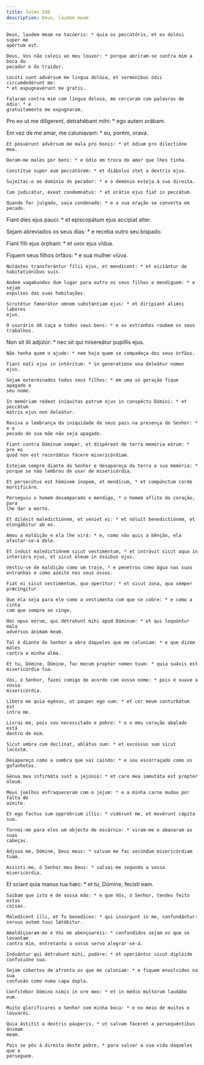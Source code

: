 ```yaml
---
title: Salmo 108
description: Deus, laudem meam
---
```


<div class="side-by-side not-content">

    Deus, laudem meam ne tacúeris: * quia os peccatóris, et os dolósi super me
    apértum est.

    Deus, Vos não caleis ao meu louvor: * porque abriram-se contra mim a boca do
    pecador e do traidor.

    Locúti sunt advérsum me lingua dolósa, et sermónibus ódii circumdedérunt me:
    * et expugnavérunt me gratis.

    Falaram contra mim com língua dolosa, me cercaram com palavras de ódio: * e
    gratuitamente me expugnaram.

Pro eo ut me dilígerent, detrahébant mihi: * ego autem orábam.

Em vez de me amar, me caluniavam: * eu, porém, orava.

    Et posuérunt advérsum me mala pro bonis: * et ódium pro dilectióne mea.

    Deram-me males por bens: * e ódio em troca do amor que lhes tinha.

    Constítue super eum peccatórem: * et diábolus stet a dextris ejus.

    Sujeitai-o ao domínio do pecador: * e o demónio esteja à sua direita.

    Cum judicátur, éxeat condemnátus: * et orátio ejus fiat in peccátum.

    Quando for julgado, saia condenado: * e a sua oração se converta em pecado.

Fiant dies ejus pauci: * et episcopátum ejus accípiat alter.

Sejam abreviados os seus dias: * e receba outro seu bispado.

Fiant fílii ejus órphani: * et uxor ejus vídua.

Fiquem seus filhos órfãos: * e sua mulher viúva.

    Nutántes transferántur fílii ejus, et mendícent: * et eiciántur de
    habitatiónibus suis.

    Andem vagabundos dum lugar para outro os seus filhos e mendiguem: * e sejam
    expulsos das suas habitações.

    Scrutétur fænerátor omnem substántiam ejus: * et dirípiant aliéni labóres
    ejus.

    O usurário dê caça a todos seus bens: * e os estranhos roubem os seus
    trabalhos.

Non sit illi adjútor: * nec sit qui misereátur pupíllis ejus.

    Não tenha quem o ajude: * nem haja quem se compadeça dos seus órfãos.

    Fiant nati ejus in intéritum: * in generatióne una deleátur nomen ejus.

    Sejam exterminados todos seus filhos: * em uma só geração fique apagado o
    seu nome.

    In memóriam rédeat iníquitas patrum ejus in conspéctu Dómini: * et peccátum
    matris ejus non deleátur.

    Reviva a lembrança da iniquidade de seus pais na presença do Senhor: * e o
    pecado de sua mãe não seja apagado.

    Fiant contra Dóminum semper, et dispéreat de terra memória eórum: * pro eo
    quod non est recordátus fácere misericórdiam.

    Estejam sempre diante do Senhor e desapareça da terra a sua memória: *
    porque se não lembrou de usar de misericórdia.

    Et persecútus est hóminem ínopem, et mendícum, * et compúnctum corde
    mortificáre.

    Perseguiu o homem desamparado e mendigo, * o homem aflito do coração, para
    lhe dar a morte.

    Et diléxit maledictiónem, et véniet ei: * et nóluit benedictiónem, et
    elongábitur ab eo.

    Amou a maldição e ela lhe virá: * e, como não quis a bênção, ela
    afastar-se-á dele.

    Et índuit maledictiónem sicut vestiméntum, * et intrávit sicut aqua in
    interióra ejus, et sicut óleum in óssibus ejus.

    Vestiu-se de maldição como um traje, * e penetrou como água nas suas
    entranhas e como azeite nos seus ossos.

    Fiat ei sicut vestiméntum, quo operítur: * et sicut zona, qua semper
    præcíngitur.

    Que ela seja para ele como a vestimenta com que se cobre: * e como a cinta
    com que sempre se cinge.

    Hoc opus eórum, qui détrahunt mihi apud Dóminum: * et qui loquúntur mala
    advérsus ánimam meam.

    Tal é diante do Senhor a obra daqueles que me caluniam: * e que dizem males
    contra a minha alma.

    Et tu, Dómine, Dómine, fac mecum propter nomen tuum: * quia suávis est
    misericórdia tua.

    Vós, ó Senhor, fazei comigo de acordo com vosso nome: * pois é suave a vossa
    misericórdia.

    Líbera me quia egénus, et pauper ego sum: * et cor meum conturbátum est
    intra me.

    Livrai-me, pois sou necessitado e pobre: * e o meu coração abalado está
    dentro de mim.

    Sicut umbra cum declínat, ablátus sum: * et excússus sum sicut locústæ.

    Desapareço como a sombra que vai caindo: * e sou escorraçado como os
    gafanhotos.

    Génua mea infirmáta sunt a jejúnio: * et caro mea immutáta est propter
    óleum.

    Meus joelhos enfraqueceram com o jejum: * e a minha carne mudou por falta de
    azeite.

    Et ego factus sum oppróbrium illis: * vidérunt me, et movérunt cápita sua.

    Tornei-me para eles um objecto de escárnio: * viram-me e abanaram as suas
    cabeças.

    Ádjuva me, Dómine, Deus meus: * salvum me fac secúndum misericórdiam tuam.

    Assisti-me, ó Senhor meu Deus: * salvai-me segundo a vossa misericórdia.

Et sciant quia manus tua hæc: * et tu, Dómine, fecísti eam.

    Saibam que isto é de vossa mão: * e que Vós, ó Senhor, tendes feito estas
    coisas.

    Maledícent illi, et Tu benedíces: * qui insúrgunt in me, confundántur:
    servus autem tuus lætábitur.

    Amaldiçoaram-me e Vós me abençoareis: * confundidos sejam os que se levantam
    contra mim, entretanto o vosso servo alegrar-se-á.

    Induántur qui détrahunt mihi, pudóre: * et operiántur sicut diplóide
    confusióne sua.

    Sejam cobertos de afronta os que me caluniam: * e fiquem envolvidos na sua
    confusão como numa capa dupla.

    Confitébor Dómino nimis in ore meo: * et in médio multórum laudábo eum.

    Muito glorificarei o Senhor com minha boca: * e no meio de muitos o
    louvarei.

    Quia ástitit a dextris páuperis, * ut salvam fáceret a persequéntibus ánimam
    meam.

    Pois se pôs à direita deste pobre, * para salvar a sua vida daqueles que a
    perseguem.

</div>
